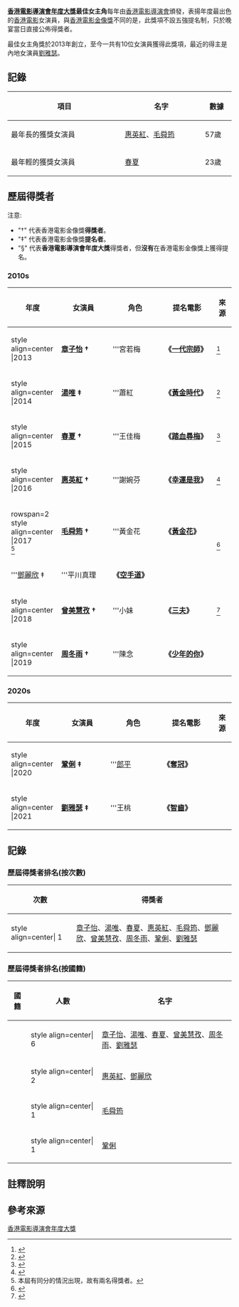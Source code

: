 '''[[香港電影導演會年度大獎|香港電影導演會年度大獎]]最佳女主角'''每年由[[香港電影導演會|香港電影導演會]]頒發，表揚年度最出色的[[香港電影|香港電影]]女演員，與[[香港電影金像獎|香港電影金像獎]]不同的是，此獎項不設五強提名制，只於晚宴當日直接公佈得獎者。

最佳女主角獎於2013年創立，至今一共有10位女演員獲得此獎項，最近的得主是內地女演員[[劉雅瑟|劉雅瑟]]。

==記錄==
{| class="wikitable" style="text-align: center" 
|-
!width=300|'''項目'''
!width=200|'''名字'''
!width=60|'''數據'''
|-
|最年長的獲獎女演員
|[[惠英紅|惠英紅]]、[[毛舜筠|毛舜筠]]
|57歲
|-
|最年輕的獲獎女演員
|[[春夏|春夏]]
|23歲
|}

==歷屆得獎者==
注意:

*"†" 代表香港電影金像獎'''得獎者'''。
*"‡" 代表香港電影金像獎'''提名者'''。
*"§" 代表'''香港電影導演會年度大獎'''得獎者，但'''沒有'''在香港電影金像獎上獲得提名。
===2010s===
{| class="wikitable" border="1" cellpadding="5" cellspacing="0" align="center"
|-
! width="100"|年度  
! width="200"|女演員
! width="200"|角色
! width="200"|提名電影
! width="40"|來源
|-
| style align=center |2013|| '''[[章子怡|章子怡]] †''' || '''宮若梅|| '''《[[一代宗師|一代宗師]]》'''||<ref>{{Cite web |url=http://paper.wenweipo.com/2014/03/06/EN1403060027.htm |title=舒淇 馮德倫「導演會」同場 《一代宗師》攬4獎成大贏家 |access-date=2017-01-05 |archive-date=2017-04-04 |archive-url=https://web.archive.org/web/20170404203250/http://paper.wenweipo.com/2014/03/06/EN1403060027.htm |dead-url=no }}</ref>
|-
| style align=center |2014|| '''[[湯唯|湯唯]] ‡''' || '''蕭紅|| '''《[[黃金時代_(2014年電影)|黃金時代]]》'''||<ref>{{Cite web |url=http://paper.wenweipo.com/2015/03/19/EN1503190004.htm |title=2015香港電影導演會頒獎典禮獎項 |access-date=2017-04-11 |archive-date=2017-04-11 |archive-url=https://web.archive.org/web/20170411142812/http://paper.wenweipo.com/2015/03/19/EN1503190004.htm |dead-url=no }}</ref>
|-
| style align=center |2015|| '''[[春夏|春夏]] †''' || '''王佳梅|| '''《[[踏血尋梅|踏血尋梅]]》'''||<ref>{{Cite web |url=http://news.mingpao.com/ins/instantnews/web_tc/article/20160309/s00007/1457535721194 |title=香港電影導演會-郭富城膺影帝 春夏封后 |access-date=2017-01-05 |archive-date=2018-06-18 |archive-url=https://web.archive.org/web/20180618230340/https://news.mingpao.com/ins/instantnews/web_tc/article/20160309/s00007/1457535721194 |dead-url=no }}</ref>
|-
| style align=center |2016|| '''[[惠英紅|惠英紅]] †''' || '''謝婉芬|| '''《[[幸運是我|幸運是我]]》'''||<REF>
{{Cite web |url=http://paper.wenweipo.com/2017/03/03/EN1703030004.htm |title=林家棟惠英紅成導演眼中影帝影后 |access-date=2017-03-03 |archive-date=2017-06-20 |archive-url=https://web.archive.org/web/20170620100046/http://paper.wenweipo.com/2017/03/03/EN1703030004.htm |dead-url=no }}
</ref>
|-
| rowspan=2 style align=center |2017<BR> <ref group="註" name="a2"> 本屆有同分的情況出現，故有兩名得獎者。</ref>|| '''[[毛舜筠|毛舜筠]] †''' || '''黃金花|| '''《[[黃金花|黃金花]]》'''||rowspan=2|<ref>{{Cite web |url=https://ol.mingpao.com/php/showbiz3.php?nodeid=1521377395792&subcate=latest&issue=20180318 |title=【《導演會》頒獎禮】古天樂再封帝 毛舜筠鄧麗欣雙影后 |access-date=2018-03-19 |archive-date=2018-03-19 |archive-url=https://web.archive.org/web/20180319084749/https://ol.mingpao.com/php/showbiz3.php?nodeid=1521377395792&subcate=latest&issue=20180318 |dead-url=no }}</ref>
|-
|'''[[鄧麗欣|鄧麗欣]] ‡|| '''平川真理|| '''《[[空手道_(電影)|空手道]]》'''
|-
| style align=center |2018|| '''[[曾美慧孜|曾美慧孜]] †''' || '''小妹|| '''《[[三夫|三夫]]》'''||<ref>{{Cite web |url=https://ol.mingpao.com/ldy/showbiz/latest/20190310/1552222461923/%E3%80%90%E5%86%8D%E4%B8%8B%E4%B8%80%E5%9F%8E%E3%80%91%E9%BB%83%E7%A7%8B%E7%94%9F%E6%9B%BE%E7%BE%8E%E6%85%A7%E5%AD%9C%E7%8D%B2%E9%A6%99%E6%B8%AF%E9%9B%BB%E5%BD%B1%E5%B0%8E%E6%BC%94%E6%9C%83%E5%B0%81%E5%BD%B1%E5%B8%9D%E5%BD%B1%E5%90%8E |title=【再下一城】黃秋生曾美慧孜獲香港電影導演會封影帝影后  |access-date=2019-03-11 |archive-date=2019-09-03 |archive-url=https://web.archive.org/web/20190903104141/https://ol.mingpao.com/ldy/showbiz/latest/20190310/1552222461923/%E3%80%90%E5%86%8D%E4%B8%8B%E4%B8%80%E5%9F%8E%E3%80%91%E9%BB%83%E7%A7%8B%E7%94%9F%E6%9B%BE%E7%BE%8E%E6%85%A7%E5%AD%9C%E7%8D%B2%E9%A6%99%E6%B8%AF%E9%9B%BB%E5%BD%B1%E5%B0%8E%E6%BC%94%E6%9C%83%E5%B0%81%E5%BD%B1%E5%B8%9D%E5%BD%B1%E5%90%8E |dead-url=no }}</ref>
|-
| style align=center |2019|| '''[[周冬雨|周冬雨]] †''' || '''陳念|| '''《[[少年的你|少年的你]]》'''||
|}
===2020s===
{| class="wikitable" border="1" cellpadding="5" cellspacing="0" align="center"
|-
! width="100"|年度  
! width="200"|女演員
! width="200"|角色
! width="200"|提名電影
! width="40"|來源
|-
| style align=center |2020|| '''[[鞏俐|鞏俐]] ‡''' || '''[[郎平|郎平]]|| '''《[[奪冠|奪冠]]》'''||
|-
| style align=center |2021|| '''[[劉雅瑟|劉雅瑟]] ‡''' || '''王桃|| '''《[[智齒_(電影)|智齒]]》'''||
|}

==記錄==
===歷屆得獎者排名(按次數)===
{| class="wikitable"
|-
! 次數 !! 得獎者
|-
|style align=center| 1 || [[章子怡|章子怡]]、[[湯唯|湯唯]]、[[春夏|春夏]]、[[惠英紅|惠英紅]]、[[毛舜筠|毛舜筠]]、[[鄧麗欣|鄧麗欣]]、[[曾美慧孜|曾美慧孜]]、[[周冬雨|周冬雨]]、[[鞏俐|鞏俐]]、[[劉雅瑟|劉雅瑟]]
|}

=== 歷屆得獎者排名(按國籍) ===
{| class="wikitable"
|-
! 國籍 !! 人數 !! 名字
|-
|{{CHN}}||style align=center| 6|| [[章子怡|章子怡]]、[[湯唯|湯唯]]、[[春夏|春夏]]、[[曾美慧孜|曾美慧孜]]、[[周冬雨|周冬雨]]、[[劉雅瑟|劉雅瑟]]
|-
|{{HKG}}||style align=center| 2 || [[惠英紅|惠英紅]]、[[鄧麗欣|鄧麗欣]]
|-
|{{CAN}}||style align=center| 1 ||[[毛舜筠|毛舜筠]]
|-
|{{SIN}}||style align=center| 1 || [[鞏俐|鞏俐]]
|}

== 註釋說明 ==
{{Reflist|group="註"}}

==參考來源==
{{reflist|2}}

{{香港電影導演會年度大獎最佳女主角}}
[[Category:香港電影導演會年度大獎|]]